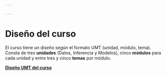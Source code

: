 ```yaml
---

---
```


# Diseño del curso

El curso tiene un diseño según el formato UMT (unidad, módulo, tema).  Consta de tres __unidades__ (Datos, Inferencia y Modelos), cinco __módulos__ para cada unidad y entre tres y cinco __temas__ por módulo.

[ __Diseño UMT del curso__](https://docs.google.com/spreadsheets/d/1yaoF2FtqcPcSIn-Io9ZxXIEGfXJrqGIKfCN3r7cW3dw/edit?usp=sharing)



